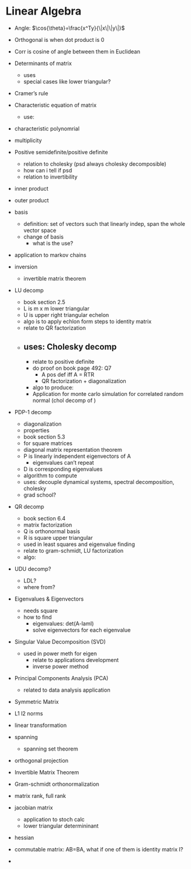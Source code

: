 # Linear Algebra {#linalg}

- Angle: $\cos{\theta}=\frac{x^Ty}{\|x\|\|y\|}$
- Orthogonal is when dot product is 0
- Corr is cosine of angle between them in Euclidean
- Determinants of matrix
  - uses
  - special cases like lower triangular?
- Cramer's rule
- Characteristic equation of matrix
  - use: 
- characteristic polynomrial
- multiplicity
- Positive semidefinite/positive definite
  - relation to cholesky (psd always cholesky decomposible)
  - how can i tell if psd
  - relation to invertibility
- inner product
- outer product
- basis
  - definition: set of vectors such that linearly indep, span the whole vector space
  - change of basis
    - what is the use?
- application to markov chains

- inversion
  - invertible matrix theorem

- LU decomp
  - book section 2.5
  - L is m x m lower triangular
  - U is upper right triangular echelon
  - algo is to apply echlon form steps to identity matrix
  - relate to QR factorization
  - uses: Cholesky decomp
    - 
    - relate to positive definite
    - do proof on book page 492: Q7
      - A pos def iff A = RTR
      - QR factorization + diagonalization
    - algo to produce:
    - Application for monte carlo simulation for correlated random normal (chol decomp of )
- PDP-1 decomp
  - diagonalization
  - properties
  - book section 5.3
  - for square matrices
  - diagonal matrix representation theorem
  - P is linearly independent eigenvectors of A
    - eigenvalues can't repeat
  - D is corresponding eigenvalues
  - algorithm to compute
  - uses: decouple dynamical systems, spectral decomposition, cholesky
  - grad school?
  
- QR decomp
  - book section 6.4
  - matrix factorization
  - Q is orthonormal basis
  - R is square upper triangular
  - used in least squares and eigenvalue finding
  - relate to gram-schmidt, LU factorization
  - algo: 
- UDU decomp?
  - LDL?
  - where from?
- Eigenvalues & Eigenvectors
  - needs square
  - how to find
    - eigenvalues: det(A-lamI)
    - solve eigenvectors for each eigenvalue
- Singular Value Decomposition (SVD)
  - used in power meth for eigen
    - relate to applications development
    - inverse power method
- Principal Components Analysis (PCA)
  - related to data analysis application
- Symmetric Matrix
- L1 l2 norms
- linear transformation
- spanning
  - spanning set theorem
- orthogonal projection
- Invertible Matrix Theorem
- Gram-schmidt orthonormalization
- matrix rank, full rank
- jacobian matrix
  - application to stoch calc
  - lower triangular determininant
- hessian
- commutable matrix: AB=BA, what if one of them is identity matrix I?





- 
